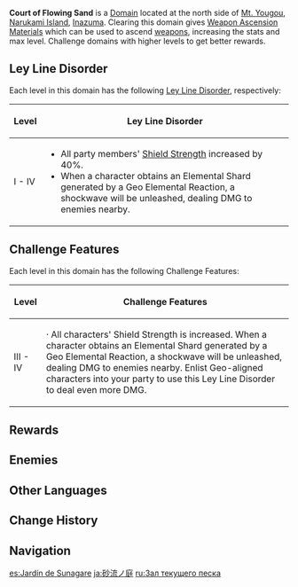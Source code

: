 {{Domain Infobox
|image        = Domain Court of Flowing Sand.png
|type         = Forgery
|description  = They say that in antediluvian times now lost to history, there was once a foolish ruler who dreamed of building a high garden in honor of the white sacred tree over the primordial sands. Now, dead silence fills the kingdom built on sand, but the obsessions of the past remain.
|region       = Inazuma
|area         = Narukami Island
|subarea      = Mt. Yougou
|requiredAR   = 16/21/30/40
|recLevel     = 15/36/59/80
|recElements  = Geo, Cryo
|reward_set_1 = Branches of a Distant Sea
|reward_set_2 = Narukami's Magatamas
|reward_set_3 = Oni Masks
}}
{{Description|Lurking at this altar where gold dust flows into eternity are enemies vulnerable to Geo attacks.<br />You shall earn Weapon Ascension Materials, if — and only if — you can pass the trial.}}
'''Court of Flowing Sand''' is a [[Domain]] located at the north side of [[Mt. Yougou]], [[Narukami Island]], [[Inazuma]]. Clearing this domain gives [[Weapon Ascension Material]]s which can be used to ascend [[weapons]], increasing the stats and max level. Challenge domains with higher levels to get better rewards.

==Ley Line Disorder==
Each level in this domain has the following [[Ley Line Disorder]], respectively:
{| class="wikitable" style="text-align:left;"
!Level
!Ley Line Disorder
|-
!I - IV
|
*All party members' [[Shield Strength]] increased by 40%.
*When a character obtains an Elemental Shard generated by a Geo Elemental Reaction, a shockwave will be unleashed, dealing DMG to enemies nearby.
|}

==Challenge Features==
Each level in this domain has the following Challenge Features:
{| class="wikitable"
!Level
!Challenge Features
|-
!III - IV
|· All characters' Shield Strength is increased. When a character obtains an Elemental Shard generated by a Geo Elemental Reaction, a shockwave will be unleashed, dealing DMG to enemies nearby. Enlist Geo-aligned characters into your party to use this Ley Line Disorder to deal even more DMG.
|}

==Rewards==
{{Domain by Weekday
|mon-name = Sunken Sands
|mon-2    = Coral Branch of a Distant Sea
|mon-3    = Jeweled Branch of a Distant Sea
|mon-4    = Jade Branch of a Distant Sea
|mon-5    = Golden Branch of a Distant Sea
|tue-name = Altar of Sands
|tue-2    = Narukami's Wisdom
|tue-3    = Narukami's Joy
|tue-4    = Narukami's Affection
|tue-5    = Narukami's Valor
|wed-name = Sand Burial
|wed-2    = Mask of the Wicked Lieutenant
|wed-3    = Mask of the Tiger's Bite
|wed-4    = Mask of the One-Horned
|wed-5    = Mask of the Kijin
}}
{{Domain Levels/Forgery}}

==Enemies==
{{Domain Enemies
|target1=Defeat 18 enemies in less than 6:00 minutes
|enemies1=Hydro Slime*10;Large Hydro Slime;Pyro Slime*5;Large Pyro Slime*2
|note1=<br />
*The last [[Large Pyro Slime]] has a '''[[Tracking Fire Ball]]''' aura.

|target2=Defeat 10 enemies in less than 6:00 minutes
|enemies2=Large Hydro Slime*5;Large Pyro Slime*5
|note2=<br />
*One of the Large Pyro Slimes has a '''Tracking Fire Ball''' aura.
*One of the [[Large Hydro Slime]]s has a '''[[Mist Bubble]]''' aura.

|target3=Defeat 8 enemies in less than 6:00 minutes
|enemies3=Large Hydro Slime*3;Large Pyro Slime*3;Hydro Abyss Mage;Pyro Abyss Mage
|note3=<br />
*The [[Pyro Abyss Mage]] has a '''Tracking Fire Ball''' aura.
*The [[Hydro Abyss Mage]] and one of the Large Hydro Slimes have '''Mist Bubble''' auras.

|target4=Defeat 12 enemies in less than 6:00 minutes
|enemies4=Large Electro Slime*5;Mutant Electro Slime;Electro Hilichurl Grenadier*3//Crackling Axe Mitachurl*3
|note4=<br />
*The [[Mutant Electro Slime]] and two of the [[Crackling Axe Mitachurl]]s have '''[[Lightning Bolt Matrix]]''' auras.
}}

==Other Languages==
{{Other Languages
|en      = Court of Flowing Sand
|zhs     = 砂流之庭
|zhs_rm  = Shāliú zhī Tíng
|zht     = 砂流之庭
|zht_rm  = Shāliú zhī Tíng
|zh_tl   = Courtyard of Flowing Sand
|ja      = 砂流ノ庭
|ja_rm   = Saryuu no Niwa{{Assumed}}
|ja_tl   = Courtyard of the Sandflow
|ko      = 유사의 정원
|ko_rm   = Yusa-ui Jeongwon
|ko_tl   = Garden of Flowing Sand
|es      = Jardín de Sunagare
|es_tl   = Sunagare Garden
|es_note = ''Sunagare'' is an unusual reading of the Japanese word {{ja|砂流|tl=sand flow}}.
|fr      = Cour des sables mouvants
|fr_tl   = Court of Quicksands
|ru      = Зал текущего песка
|ru_tl   = Hall of Flowing Sand
|th      = โถงแห่งห้วงทราย
|th_rm   = 
|th_tl   = Hall of Sandy Abyss
|vi      = Sân Vườn Sunagare
|vi_tl   = Sunagare Courtyard
|de      = Garten der fließenden Sande
|de_tl   = Garden of Flowing Sands
|id      = Court of Flowing Sand
|pt      = Jardim da Areia Fluente
|pt_tl   = 
|tr      = Dalgalı Kum Bahçesi
|tr_tl   = 
|it      = Giardino di sabbia primordiale
|it_tl   = 
}}

==Change History==
{{Change History|2.0}}

==Navigation==
{{Domain Navbox|Permanent}}

[[es:Jardín de Sunagare]]
[[ja:砂流ノ庭]]
[[ru:Зал текущего песка]]
